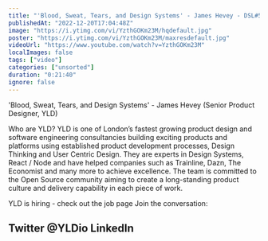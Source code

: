 ```yaml
---
title: "'Blood, Sweat, Tears, and Design Systems' - James Hevey - DSL#5 - December 2022"
publishedAt: "2022-12-20T17:04:48Z"
image: "https://i.ytimg.com/vi/YzthGOKm23M/hqdefault.jpg"
poster: "https://i.ytimg.com/vi/YzthGOKm23M/maxresdefault.jpg"
videoUrl: "https://www.youtube.com/watch?v=YzthGOKm23M"
localImages: false
tags: ["video"]
categories: ["unsorted"]
duration: "0:21:40"
ignore: false
---
```

'Blood, Sweat, Tears, and Design Systems' - James Hevey (Senior Product Designer, YLD)



Who are YLD?
YLD is one of London’s fastest growing product design and software engineering consultancies building exciting products and platforms using established product development processes, Design Thinking and User Centric Design. They are experts in Design Systems, React / Node and have helped companies such as Trainline, Dazn, The Economist and many more to achieve excellence.
The team is committed to the Open Source community aiming to create a long-standing product culture and delivery capability in each piece of work.

YLD is hiring - check out the job page
Join the conversation:

Twitter @YLDio
LinkedIn
------
